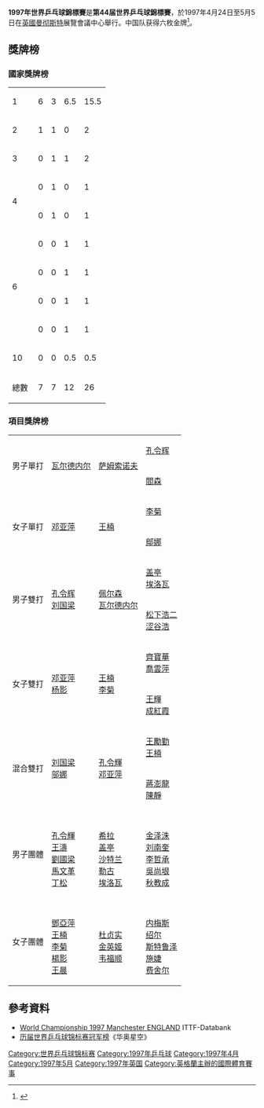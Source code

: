 {{noteTA|G1=Table Tennis}}
'''1997年世界乒乓球錦標賽'''是'''第44届世界乒乓球錦標賽'''，於1997年4月24日至5月5日在[[英國|英國]][[曼彻斯特|曼彻斯特]]{{lang|en|G-Mex}}展覽會議中心舉行。中国队获得六枚金牌<ref>{{Cite book|title=世界知识年鉴 1998-1999|last=[[安国政|安国政]]主编|first=|publisher=[[世界知识出版社|世界知识出版社]]|date=1999-01|isbn=7-5012-1019-5|location=北京|pages=1222}}</ref>。

==獎牌榜==
===國家獎牌榜===
{| {{RankedMedalTable}}
|-
|1||style="text-align:left"| {{CHN}} ||6||3||6.5||15.5
|-
|2||style="text-align:left"| {{SWE}} ||1||1||0||2
|-
|3||style="text-align:left"| {{FRA}} ||0||1||1||2
|-
|rowspan="2"|4||style="text-align:left"| {{PRK}} ||0||1||0||1
|-
|style="text-align:left"| {{BLR}} ||0||1||0||1
|-
|rowspan="4"|6||style="text-align:left"| {{KOR}} ||0||0||1||1
|-
|style="text-align:left"| {{KOR}} ||0||0||1||1
|-
|style="text-align:left"| {{JPN}} ||0||0||1||1
|-
|style="text-align:left"| {{TPE}} ||0||0||1||1
|-
|10||style="text-align:left"| {{BHKG}} ||0||0||0.5||0.5
|- class="sortbottom"
!colspan=2|總數|| 7 || 7 || 12 || 26
|}

===項目獎牌榜===
{| {{MedalistTable|type=項目}}
|-
|rowspan=2|男子單打
|rowspan=2|{{flagicon|SWE}} [[扬·奥韦·瓦尔德内尔|瓦尔德内尔]]
|rowspan=2|{{flagicon|BLR}} [[弗拉基米尔·维克托罗维奇·萨姆索诺夫|萨姆索诺夫]]
|{{flagicon|CHN}} [[孔令辉|孔令辉]]
|-
|{{flagicon|CHN}} [[閻森|閻森]]
|-
|rowspan=2|女子單打
|rowspan=2|{{flagicon|CHN}} [[邓亚萍|邓亚萍]]
|rowspan=2|{{flagicon|CHN}} [[王楠|王楠]]
|{{flagicon|CHN}} [[李菊|李菊]]
|-
|{{flagicon|CHN}} [[鄔娜|鄔娜]]
|-
|rowspan=2|男子雙打
|rowspan=2|{{flagicon|CHN}} [[孔令辉|孔令辉]]<br />{{flagicon|CHN}} [[刘国梁|刘国梁]]
|rowspan=2|{{flagicon|SWE}} [[约尔根·佩尔森|佩尔森]]<br />{{flagicon|SWE}} [[扬·奥韦·瓦尔德内尔|瓦尔德内尔]]
|{{flagicon|FRA}} [[让-菲利普·盖亭|盖亭]]<br />{{flagicon|FRA}} [[达米安·埃洛瓦|埃洛瓦]]
|-
|{{flagicon|JPN}} [[松下浩二|松下浩二]]<br />{{flagicon|JPN}} [[涩谷浩|涩谷浩]]
|-
|rowspan=2|女子雙打
|rowspan=2|{{flagicon|CHN}} [[邓亚萍|邓亚萍]]<br />{{flagicon|CHN}} [[杨影_(乒乓球运动员)|杨影]]
|rowspan=2|{{flagicon|CHN}} [[王楠|王楠]]<br />{{flagicon|CHN}} [[李菊|李菊]]
|{{flagicon|HKG|variant=1959}} [[齊寶華|齊寶華]]<br />{{flagicon|CHN}} [[喬雲萍|喬雲萍]]
|-
|{{flagicon|CHN}} [[王輝_(乒乓球運動員)|王輝]]<br />{{flagicon|CHN}} [[成紅霞|成紅霞]]
|-
|rowspan=2|混合雙打
|rowspan=2|{{flagicon|CHN}} [[刘国梁|刘国梁]]<br />{{flagicon|CHN}} [[邬娜|邬娜]]
|rowspan=2|{{flagicon|CHN}} [[孔令輝|孔令輝]]<br />{{flagicon|CHN}} [[邓亚萍|邓亚萍]]
|{{flagicon|CHN}} [[王勵勤|王勵勤]]<br />{{flagicon|CHN}} [[王楠|王楠]]
|-
|{{flagicon|TPE}} [[蔣澎龍|蔣澎龍]]<br />{{flagicon|TPE}} [[陳靜_(乒乓球運動員)|陳靜]]
|-
|男子團體
|{{CHN}}<br />[[孔令輝|孔令輝]]<br />[[王涛_(乒乓球运动员)|王濤]]<br />[[劉國梁|劉國梁]]<br />[[馬文革|馬文革]]<br />[[丁松|丁松]] 
|{{FRA}}<br />[[帕特里克·希拉|希拉]]<br />[[让-菲利普·盖亭|盖亭]]<br />[[尼古拉·沙特兰|沙特兰]]<br />[[克里斯托夫·勒古|勒古]]<br />[[达米安·埃洛瓦|埃洛瓦]]
|{{KOR}}<br />[[金泽洙|金泽洙]]<br />[[刘南奎|刘南奎]]<br />[[李哲承　(乒乓球运动员)|李哲承]]<br />[[吳尚垠|吳尚垠]]<br />[[秋教成|秋教成]]
|-
|女子團體
|{{CHN}}<br />[[鄧亞萍|鄧亞萍]]<br />[[王楠|王楠]]<br />[[李菊|李菊]]<br />[[杨影_(乒乓球运动员)|楊影]]<br />[[王晨_(乒乓球运动员)|王晨]]
|{{PRK}}<br />[[杜贞实|杜贞实]]<br />[[金英姬|金英姬]]<br />[[韦福顺|韦福顺]]
|{{GER}}<br />[[奥尔加·内梅斯|内梅斯]]<br />[[埃尔克·绍尔|绍尔]]<br />[[尼科尔·斯特鲁泽|斯特鲁泽]]<br />[[施婕|施婕]]<br />[[克里斯提娜·费舍尔|费舍尔]]
|}

== 參考資料 ==
{{reflist}}
*[https://web.archive.org/web/20070927224344/http://www.ittf.com/ittf_stats/All_events4.asp?Competition_ID=225&From=1997&To=1997& World Championship 1997 Manchester ENGLAND] ITTF-Databank {{en}}
*[http://sports.sohu.com/20050423/n225309426.shtml 历届世界乒乓球锦标赛冠军榜]{{Wayback|url=http://sports.sohu.com/20050423/n225309426.shtml |date=20201107080714 }}《华奥星空》{{zh-cn}}

{{世界乒乓球錦標賽}}

[[Category:世界乒乓球锦标赛|Category:世界乒乓球锦标赛]]
[[Category:1997年乒乓球|Category:1997年乒乓球]]
[[Category:1997年4月|Category:1997年4月]]
[[Category:1997年5月|Category:1997年5月]]
[[Category:1997年英国|Category:1997年英国]]
[[Category:英格蘭主辦的國際體育賽事|Category:英格蘭主辦的國際體育賽事]]